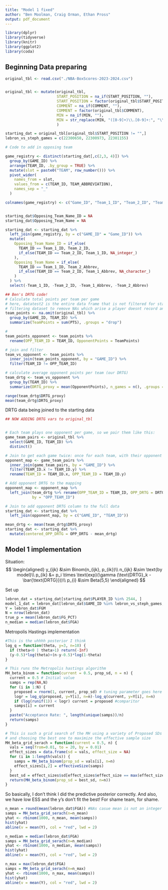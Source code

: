 ```yaml
---
title: "Model 1 fixed"
author: "Ben Moolman, Craig Orman, Ethan Pross"
output: pdf_document
---
```



```r
library(dplyr)
library(tidyverse)
library(knitr)
library(ggplot2)
library(coda)
```

## Beginning Data preparing

```r
original_tbl <- read.csv("./NBA-BoxScores-2023-2024.csv")


original_tbl <- mutate(original_tbl,
                       START_POSITION = na_if(START_POSITION, ""),
                       START_POSITION = factor(original_tbl$START_POSITION),
                       COMMENT = na_if(COMMENT, ""),
                       COMMENT = factor(original_tbl$COMMENT),
                       MIN = na_if(MIN, ""),
                       MIN = str_replace(MIN, "([0-9]+)\\.[0-9]+:", "\\1:"),
                       )

starting_dat = original_tbl[original_tbl$START_POSITION != "",]
lebron_vs_steph_games = c(22300650, 22300973, 22301155)

# Code to add in opposing team

game_registry <- distinct(starting_dat[,c(2,3, 4)]) %>%
  group_by(GAME_ID) %>%
  arrange(TEAM_ID, .by_group = TRUE) %>%
  mutate(slot = paste0("TEAM", row_number())) %>%
  pivot_wider(
    names_from = slot,
    values_from = c(TEAM_ID, TEAM_ABBREVIATION),
    names_sep = "_"
  )

colnames(game_registry) <- c("Game_ID", "Team_1_ID", "Team_2_ID", "Team_1_Abbrev", "Team_2_Abbrev")


starting_dat$Opposing_Team_Name_ID = NA
starting_dat$Opposing_Team_Name = NA

starting_dat <- starting_dat %>%
  left_join(game_registry, by = c("GAME_ID" = "Game_ID")) %>%
  mutate(
    Opposing_Team_Name_ID = if_else(
      TEAM_ID == Team_1_ID, Team_2_ID,
      if_else(TEAM_ID == Team_2_ID, Team_1_ID, NA_integer_)
    ),
    Opposing_Team_Name = if_else(
      TEAM_ID == Team_1_ID, Team_2_Abbrev,
      if_else(TEAM_ID == Team_2_ID, Team_1_Abbrev, NA_character_)
    )
  ) %>%
  select(-Team_1_ID, -Team_2_ID, -Team_1_Abbrev, -Team_2_Abbrev)

```

```r
## Ben's DRTG code!
# Calculate total points per team per game
# here, datatest2 is the entire data frame that is not filtered for starters
# filtering dataset to remove NAs which arise a player doesnt record any minutes in the game (sitting out)
team_points <- na.omit(original_tbl) %>%
  group_by(GAME_ID, TEAM_ID) %>%
  summarize(TeamPoints = sum(PTS), .groups = "drop")

# 
team_points_opponent <- team_points %>%
  rename(OPP_TEAM_ID = TEAM_ID, OpponentPoints = TeamPoints)

# join and filter
team_vs_opponent <- team_points %>%
  inner_join(team_points_opponent, by = "GAME_ID") %>%
  filter(TEAM_ID != OPP_TEAM_ID)

# calculate average opponent points per team (our DRTG)
team_drtg <- team_vs_opponent %>%
  group_by(TEAM_ID) %>%
  summarize(DRTG_proxy = mean(OpponentPoints), n_games = n(), .groups = "drop")

range(team_drtg$DRTG_proxy)
mean(team_drtg$DRTG_proxy)
```
DRTG data being joined to the starting data

```r
## NOW ADDING DRTG vars to original_tbl


# Each team plays one opponent per game, so we pair them like this:
game_team_pairs <- original_tbl %>%
  select(GAME_ID, TEAM_ID) %>%
  distinct()

# Join to get each game twice: once for each team, with their opponent
opponent_map <- game_team_pairs %>%
  inner_join(game_team_pairs, by = "GAME_ID") %>%
  filter(TEAM_ID.x != TEAM_ID.y) %>%
  rename(TEAM_ID = TEAM_ID.x, OPP_TEAM_ID = TEAM_ID.y)

# Add opponent DRTG to the mapping
opponent_map <- opponent_map %>%
  left_join(team_drtg %>% rename(OPP_TEAM_ID = TEAM_ID, OPP_DRTG = DRTG_proxy),
            by = "OPP_TEAM_ID")

# Join to add opponent DRTG column to the full data
starting_dat <- starting_dat %>%
  left_join(opponent_map, by = c("GAME_ID", "TEAM_ID"))

mean_drtg <- mean(team_drtg$DRTG_proxy)
starting_dat <- starting_dat %>%
  mutate(centered_OPP_DRTG = OPP_DRTG - mean_drtg)
```

## Model 1 implementation

Situation: 
$$
\begin{aligned}
  y_{ijk} &\sim Binom(n_{ijk}, p_{ik})\\
  n_{ijk} &\sim \text{by model}\\
  p_{ik} &= p_i \times \text{exp}(\gamma (\text{DRTG}_k - \bar{\text{DRTG}}))\\
  p_{i} &\sim Beta(5,5)
\end{aligned}
$$

Set up

```r
lebron_dat = starting_dat[starting_dat$PLAYER_ID %in% 2544, ]
model_1_dat = lebron_dat[lebron_dat$GAME_ID %in% lebron_vs_steph_games,] # This basically turned out to be too small of a dataset to do much with...
Y = lebron_dat$FGM
N = nrow(lebron_dat)
true_p = mean(lebron_dat$FG_PCT)
n_median = median(lebron_dat$FGA)
```

Metropolis Hastings implementation

```r
#This is the uhhhh posterior I think
log_q = function(theta, y=3, n=10) {
  if (theta<0 | theta>1) return(-Inf)
  (y-0.5)*log(theta)+(n-y-0.5)*log(1-theta)
}

# This runs the Metropolis hastings algorithm
MH_beta_binom = function(current = 0.5, prop_sd, n = n) {
  current = 0.5 # Initial value
  samps = rep(NA,N)
  for (i in 1:N) {
    proposed = rnorm(1, current, prop_sd) # tuning parameter goes here
    logr = log_q(proposed, y=Y[i], n=n)-log_q(current, y=Y[i], n=n)
    if (log(runif(1)) < logr) current = proposed #comparitor
    samps[i] = current
  }
  paste("Acceptance Rate: ", length(unique(samps))/n)
  return(samps)
}

# This is such a grid search of the MH using a variety of Proposed SDs
# and choosing the best one to maximize the effective sample size
MH_beta_grid_serach = function(current = 0.5, n) {
  vals = seq(from=0.01, to = 20, by = 0.01)
  effect_sizes = data.frame(sd = vals, effect_size = NA)
  for (i in 1:length(vals)) {
    samps = MH_beta_binom(prop_sd = vals[i], n=n)
    effect_sizes[i,2] = effectiveSize(samps)
  }
  best_sd = effect_sizes$sd[effect_sizes$effect_size == max(effect_sizes$effect_size)] #select best sd option
  return(MH_beta_binom(prop_sd = best_sd, n=n))
}
```


So basically, I don't think I did the predictive posterior correctly. And also, we have low ESS and the y's don't fit the best! For shame team, for shame.

```r

n_mean = round(mean(lebron_dat$FGA)) #NAs casue mean is not an integer
samps = MH_beta_grid_serach(n=n_mean)
yhat <- rbinom(1000, n_mean, mean(samps))
hist(yhat)
abline(v = mean(Y), col = "red", lwd = 2)
```


```r
n_median = median(lebron_dat$FGA)
samps = MH_beta_grid_serach(n=n_median)
yhat <- rbinom(1000, n_median, mean(samps))
hist(yhat)
abline(v = mean(Y), col = "red", lwd = 2)
```

```r
n_max = max(lebron_dat$FGA)
samps = MH_beta_grid_serach(n=n_max)
yhat <- rbinom(1000, n_max, mean(samps))
hist(yhat)
abline(v = mean(Y), col = "red", lwd = 2)
```

